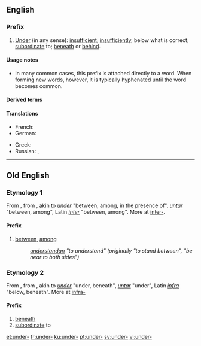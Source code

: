 ==English==

===Prefix===
{{en-prefix}}

# [[under|Under]] (in any sense): [[insufficient]], [[insufficiently]], below what is correct; [[subordinate]] to; [[beneath]] or [[behind]].

====Usage notes====
* In many common cases, this prefix is attached directly to a word. When forming new words, however, it is typically hyphenated until the word becomes common.

====Derived terms====
{{prefixsee|en}}

====Translations====
{{trans-top|under (in any sense): insufficient, insufficiently}}
* French: {{t|fr|sous-}}
* German: {{t|de|unter-}}
{{trans-mid}}
* Greek: {{t+|el|υπο-|tr=ypo-}}
* Russian: {{t|ru|под-|tr=pod-|sc=Cyrl}}, {{t|ru|недо-|tr=nedo-|sc=Cyrl}} {{qualifier|insufficient}}
{{trans-bottom}}

----

==Old English==

===Etymology 1===
From {{etyl|gem-pro|ang}} {{term/t|gem-pro|*under}}, from {{etyl|ine-pro|ang}} {{term/t|ine-pro|*nter-||between, among}}, akin to {{etyl|ang|-}} ''[[under]]'' "between, among, in the presence of", {{etyl|goh|-}} ''[[untar]]'' "between, among", Latin ''[[inter]]'' "between, among". More at [[inter-]].

====Prefix====
{{head|ang|prefix}}

# [[between]], [[among]]
#: ''[[understandan]] "to understand" (originally "to stand between", "be near to both sides")''
#: ''{{term|undersceotan|underscēotan|to intercept|lang=ang}}''

===Etymology 2===
From {{etyl|gem-pro|ang}} {{term/t|gem-pro|*under}}, from {{etyl|ine-pro|ang}} {{term/t|ine-pro|*ndhero-||lower}}, akin to {{etyl|ang|-}} ''[[under]]'' "under, beneath", {{etyl|goh|-}} ''[[untar]]'' "under", Latin ''[[infra]]'' "below, beneath". More at [[infra-]]

====Prefix====
{{head|ang|prefix}}

# [[beneath]]
# [[subordinate]] to
#: ''{{term|underling||underling, subordinate|lang=ang}}''

[[et:under-]]
[[fr:under-]]
[[ku:under-]]
[[pt:under-]]
[[sv:under-]]
[[vi:under-]]